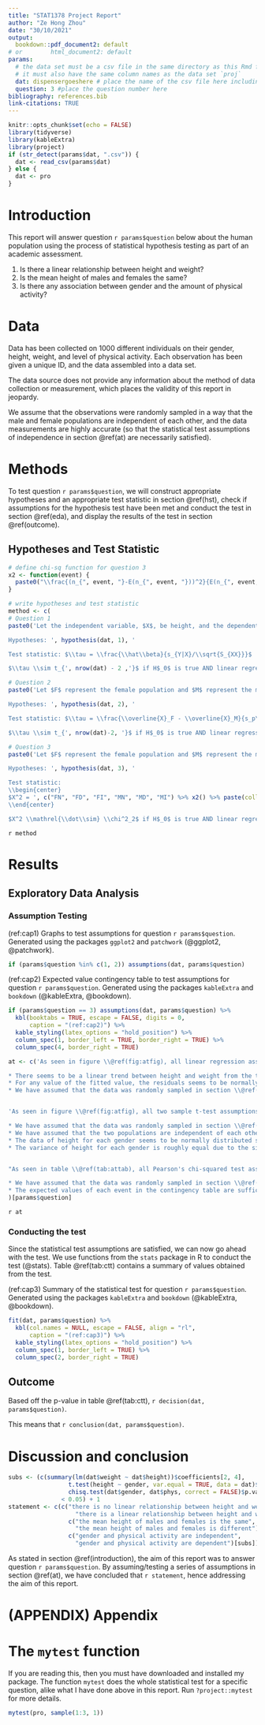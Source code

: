```yaml
---
title: "STAT1378 Project Report"
author: "Ze Hong Zhou"
date: "30/10/2021"
output:
  bookdown::pdf_document2: default
# or        html_document2: default
params:
  # the data set must be a csv file in the same directory as this Rmd file
  # it must also have the same column names as the data set `proj`
  dat: dispensergoeshere # place the name of the csv file here including the extension
  question: 3 #place the question number here
bibliography: references.bib
link-citations: TRUE
---
```


```r
knitr::opts_chunk$set(echo = FALSE)
library(tidyverse)
library(kableExtra)
library(project)
if (str_detect(params$dat, ".csv")) {
  dat <- read_csv(params$dat)
} else {
  dat <- pro
}
```

# Introduction

This report will answer question `r params$question` below about the human population using the process of statistical hypothesis testing as part of an academic assessment.

1) Is there a linear relationship between height and weight?
2) Is the mean height of males and females the same?
3) Is there any association between gender and the amount of physical activity?

# Data

Data has been collected on 1000 different individuals on their gender, height, weight, and level of physical activity. Each observation has been given a unique ID, and the data assembled into a data set.

The data source does not provide any information about the method of data collection or measurement, which places the validity of this report in jeopardy.

We assume that the observations were randomly sampled in a way that the male and female populations are independent of each other, and the data measurements are highly accurate (so that the statistical test assumptions of independence in section \@ref(at) are necessarily satisfied).

# Methods {#meth}

To test question `r params$question`, we will construct appropriate hypotheses and an appropriate test statistic in section \@ref(hst), check if assumptions for the hypothesis test have been met and conduct the test in section \@ref(eda), and display the results of the test in section \@ref(outcome).

## Hypotheses and Test Statistic {#hst}

```r
# define chi-sq function for question 3
x2 <- function(event) {
  paste0("\\frac{(n_{", event, "}-E(n_{", event, "}))^2}{E(n_{", event, "})}")
}

# write hypotheses and test statistic
method <- c(
# Question 1
paste0('Let the independent variable, $X$, be height, and the dependent variable, $Y$, be weight. To test if a linear relationship exists between these variables, we use the following hypotheses and test statistic, and a significance level of 5%.

Hypotheses: ', hypothesis(dat, 1), ' 

Test statistic: $\\tau = \\frac{\\hat\\beta}{s_{Y|X}/\\sqrt{S_{XX}}}$

$\\tau \\sim t_{', nrow(dat) - 2 ,'}$ if H$_0$ is true AND linear regression assumptions are satisfied (see section \\@ref(at)). High values of $\\tau$ argue against H$_0$.'), 

# Question 2
paste0('Let $F$ represent the female population and $M$ represent the male population. Since the sample standard deviation for each group is ', filter(dat, gender == "Female")[["height"]] %>% sd() %>% round(2), ' and ', filter(dat, gender == "Male")[["height"]] %>% sd() %>% round(2), ' respectively, the equal variance assumption is appropriate. To test if the population height means are the same, we use the following hypotheses and test statistic, and a significance level of 5%.

Hypotheses: ', hypothesis(dat, 2), ' 

Test statistic: $\\tau = \\frac{\\overline{X}_F - \\overline{X}_M}{s_p\\sqrt{\\frac{1}{n_F}+\\frac{1}{n_M}}}$ where $s_p$ is the pooled standard deviation.

$\\tau \\sim t_{', nrow(dat)-2, '}$ if H$_0$ is true AND linear regression assumptions are satisfied (see section \\@ref(at)). High values of $|\\tau|$ argue against H$_0$.'), 

# Question 3
paste0('Let $F$ represent the female population and $M$ represent the male population. Let $N$, $D$, and $I$ represent the events of "None", "Moderate", and "Intense" level of physical activity respectively. To test if variables gender and physical activity are associated, we use the following hypotheses and test statistic.

Hypotheses: ', hypothesis(dat, 3), ' 

Test statistic:
\\begin{center}
$X^2 = ', c("FN", "FD", "FI", "MN", "MD", "MI") %>% x2() %>% paste(collapse = " + "), '$
\\end{center}

$X^2 \\mathrel{\\dot\\sim} \\chi^2_2$ if H$_0$ is true AND linear regression assumptions are satisfied (see section \\@ref(at)). High values of $X^2$ argue against H$_0$.'))[params$question]
```

`r method`

# Results

## Exploratory Data Analysis {#eda}

### Assumption Testing {#at}

(ref:cap1) Graphs to test assumptions for question `r params$question`. Generated using the packages `ggplot2` and `patchwork` (@ggplot2, @patchwork).

```r
if (params$question %in% c(1, 2)) assumptions(dat, params$question)
```

(ref:cap2) Expected value contingency table to test assumptions for question `r params$question`. Generated using the packages `kableExtra` and `bookdown` (@kableExtra, @bookdown).

```r
if (params$question == 3) assumptions(dat, params$question) %>% 
  kbl(booktabs = TRUE, escape = FALSE, digits = 0,
      caption = "(ref:cap2)") %>% 
  kable_styling(latex_options = "hold_position") %>% 
  column_spec(1, border_left = TRUE, border_right = TRUE) %>% 
  column_spec(4, border_right = TRUE)
```

```r
at <- c('As seen in figure \\@ref(fig:atfig), all linear regression assumptions seem to be satisfied:

* There seems to be a linear trend between height and weight from the top left graph.
* For any value of the fitted value, the residuals seems to be normally distributed with a constant variance from the top right and bottom graph.
* We have assumed that the data was randomly sampled in section \\@ref(data) and observations are therefore independent of each other.',


'As seen in figure \\@ref(fig:atfig), all two sample t-test assumptions seem to be satisfied.

* We have assumed that the data was randomly sampled in section \\@ref(data) and observations are therefore independent of each other.
* We have assumed that the two populations are independent of each other in section \\@ref(data).
* The data of height for each gender seems to be normally distributed since the QQ plots in the top graph closely follow a straight line.
* The variance of height for each gender is roughly equal due to the similar length and shape of boxplots.',


"As seen in table \\@ref(tab:attab), all Pearson's chi-squared test assumptions seem to be satisfied.

* We have assumed that the data was randomly sampled in section \\@ref(data) and observations are therefore independent of each other.
* The expected values of each event in the contingency table are sufficiently large ($\\geq 5$) to be able to use the chi-squared approximation for the test statistic."
)[params$question]
```

`r at`

### Conducting the test

Since the statistical test assumptions are satisfied, we can now go ahead with the test. We use functions from the `stats` package in R to conduct the test (@stats). Table \@ref(tab:ctt) contains a summary of values obtained from the test.

(ref:cap3) Summary of the statistical test for question `r params$question`. Generated using the packages `kableExtra` and `bookdown` (@kableExtra, @bookdown).

```r
fit(dat, params$question) %>% 
  kbl(col.names = NULL, escape = FALSE, align = "rl", 
      caption = "(ref:cap3)") %>% 
  kable_styling(latex_options = "hold_position") %>% 
  column_spec(1, border_left = TRUE) %>% 
  column_spec(2, border_right = TRUE)
```

## Outcome

Based off the p-value in table \@ref(tab:ctt), `r decision(dat, params$question)`.

This means that `r conclusion(dat, params$question)`.

# Discussion and conclusion

```r
subs <- (c(summary(lm(dat$weight ~ dat$height))$coefficients[2, 4],
                 t.test(height ~ gender, var.equal = TRUE, data = dat)$p.value,
                 chisq.test(dat$gender, dat$phys, correct = FALSE)$p.value)[params$question]
               < 0.05) + 1
statement <- c(c("there is no linear relationship between height and weight", 
                   "there is a linear relationship between height and weight")[subs],
                 c("the mean height of males and females is the same",
                   "the mean height of males and females is different")[subs],
                 c("gender and physical activity are independent",
                   "gender and physical activity are dependent")[subs])[params$question]
```

As stated in section \@ref(introduction), the aim of this report was to answer question `r params$question`. By assuming/testing a series of assumptions in section \@ref(at), we have concluded that `r statement`, hence addressing the aim of this report.

\addcontentsline{toc}{section}{References}
\section*{References}

<div id="refs"></div>

# (APPENDIX) Appendix {-}

# The `mytest` function

If you are reading this, then you must have downloaded and installed my package. The function `mytest` does the whole statistical test for a specific question, alike what I have done above in this report. Run `?project::mytest` for more details.

```r
mytest(pro, sample(1:3, 1))
```
